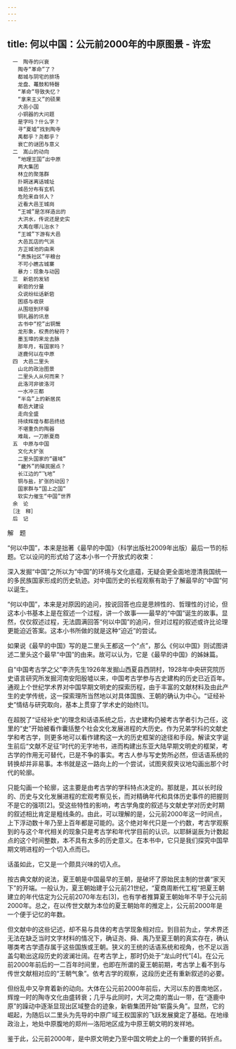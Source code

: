 ```yaml
---
---
---
```

title: 何以中国：公元前2000年的中原图景 - 许宏
---


```
　一　陶寺的兴衰
　　陶寺“革命”了？
　　都城与阴宅的排场
　　龙盘、鼍鼓和特磬
　　“革命”导致失忆？
　　“拿来主义”的硕果
　　大邑小国
　　小铜器的大问题
　　是字吗？什么字？
　　寻“夏墟”找到陶寺
　　禹都乎？尧都乎？
　　衰亡的谜团与意义
　二　嵩山的动向
　　“地理王国”出中原
　　两大集团
　　林立的聚落群
　　扑朔迷离话城址
　　城邑分布有玄机
　　危险来自邻人？
　　近看大邑王城岗
　　“王城”是怎样造出的
　　大洪水，传说还是史实
　　大禹在哪儿治水？
　　“王城”下游有大邑
　　大邑瓦店的气派
　　方正城池的由来
　　“贵族社区”平粮台
　　不可小瞧古城寨
　　暴力：现象与动因
　三　新砦的发轫
　　新砦的分量
　　众说纷纭话新砦
　　困惑与收获
　　从围垣到环壕
　　铜礼器的讯息
　　古书中“挖”出铜鬶
　　龙形象，权贵的秘符？
　　墨玉璋的来龙去脉
　　那年月，有国家吗？
　　逐鹿何以在中原
　四　大邑二里头
　　山北的政治图景
　　二里头人从何而来？
　　此洛河非彼洛河
　　一水冲三都
　　“半岛”上的新居民
　　都邑大建设
　　走向全盛
　　持续辉煌与都邑终结
　　不堪重负的陶器
　　难哉，一刀断夏商
　五　中原与中国
　　文化大扩张
　　二里头国家的“疆域”
　　“畿外”的殖民据点？
　　长江边的“飞地”
　　铜与盐，扩张的动因？
　　国家群与“国上之国”
　　软实力催生“中国”世界
　余　论
　［注　释］
　后　记
```





解　题


“何以中国”，本来是拙著《最早的中国》（科学出版社2009年出版）最后一节的标题。它以设问的形式给了这本小书一个开放式的收束：





深入发掘“中国”之所以为“中国”的环境与文化底蕴，无疑会更全面地澄清我国统一的多民族国家形成的历史轨迹。对中国历史的长程观察有助于了解最早的“中国”何以诞生。





“何以中国”，本来是对原因的追问，按说回答也应是思辨性的、哲理性的讨论，但这本小书基本上是在叙述一个过程，讲一个故事——最早的“中国”诞生的故事。显然，仅仅叙述过程，无法圆满回答“何以中国”的追问，但对过程的叙述或许比论理更能迫近答案。这本小书所做的就是这种“迫近”的尝试。

如果说《最早的中国》写的是二里头王都这一个“点”，那么《何以中国》则试图讲述二里头这个最早“中国”的由来。故可以认为，它是《最早的中国》的姊妹篇。

自“中国考古学之父”李济先生1926年发掘山西夏县西阴村，1928年中央研究院历史语言研究所发掘河南安阳殷墟以来，中国考古学参与古史建构的历史已近百年。通观上个世纪学术界对中国早期文明史的探索历程，由于丰富的文献材料及由此产生的史学传统，这一探索理所当然地以对具体国族、王朝的确认为中心。“证经补史”情结与研究取向，基本上贯穿了学术史的始终[1]。

在超脱了“证经补史”的理念和话语系统之后，古史建构仍被考古学者引为己任，这里的“史”开始被看作囊括整个社会文化发展进程的大历史。作为兄弟学科的文献史学和考古学，则更多地可以看作建构这一大的历史框架的途径和手段。解读文字诞生前后“文献不足征”时代的无字地书，进而构建出东亚大陆早期文明史的框架，考古学的作用无可替代，已是不争的事实。考古人参与写史势所必然，但话语系统的转换却并非易事。本书就是这一路向上的一个尝试，试图夹叙夹议地勾画出那个时代的轮廓。

只能勾画一个轮廓，这主要是由考古学的学科特点决定的。那就是，其以长时段的、历史与文化发展进程的宏观考察见长，而对精确年代和具体历史事件的把握则不是它的强项[2]。受这些特性的影响，考古学角度的叙述与文献史学对历史时期的叙述相比肯定是粗线条的。由此，可以理解的是，公元前2000年这一时间点，上下浮动数十年乃至上百年都是可能的。这个绝对年代只是一个约数，考古学观察到的与这个年代相关的现象只是考古学和年代学目前的认识。以耶稣诞辰为计数起点的这个时间整数，本不具有太多的历史意义。在本书中，它只是我们探究中国早期文明进程的一个切入点而已。

话虽如此，它又是一个颇具兴味的切入点。

按古典文献的说法，夏王朝是中国最早的王朝，是破坏了原始民主制的世袭“家天下”的开端。一般认为，夏王朝始建于公元前21世纪，“夏商周断代工程”把夏王朝建立的年代估定为公元前2070年左右[3]，也有学者推算夏王朝始年不早于公元前2000年。总之，在以传世文献为本位的夏王朝始年的推定上，公元前2000年是一个便于记忆的年数。

但文献中的这些记述，却不易与具体的考古学现象相对应。到目前为止，学术界还无法在缺乏当时文字材料的情况下，确证尧、舜、禹乃至夏王朝的真实存在，确认哪类考古学遗存属于这些国族或王朝。狭义的王统的话语系统和视角，也不足以涵盖勾勒出这段历史的波澜壮阔。在考古学上，那时仍处于“龙山时代”[4]。在公元前2000年前后的一二百年时间里，也即在所谓的夏王朝前期，考古学上看不到与传世文献相对应的“王朝气象”。依考古学的观察，这段历史还有重新叙述的必要。

但纷乱中又孕育着新的动向。大体在公元前2000年前后，大河以东的晋南地区，辉煌一时的陶寺文化由盛转衰；几乎与此同时，大河之南的嵩山一带，在“逐鹿中原”的躁动中逐渐显现出区域整合的迹象，新砦集团开始“崭露头角”。显然，它的崛起，为随后以二里头为先导的中原广域王权国家的飞跃发展奠定了基础。在地缘政治上，地处中原腹地的郑州—洛阳地区成为中原王朝文明的发祥地。

鉴于此，公元前2000年，是中原文明史乃至中国文明史上的一个重要的转折点。